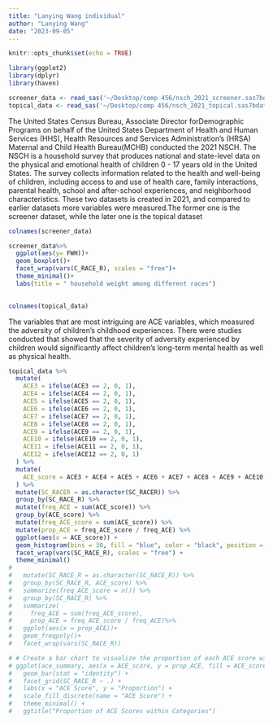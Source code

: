 ```yaml
---
title: "Lanying Wang individual"
author: "Lanying Wang"
date: "2023-09-05"
---
```


```r
knitr::opts_chunk$set(echo = TRUE)

library(ggplot2)
library(dplyr)
library(haven)

screener_data <- read_sas('~/Desktop/comp 456/nsch_2021_screener.sas7bdat')
topical_data <- read_sas('~/Desktop/comp 456/nsch_2021_topical.sas7bdat')

```

The United States Census Bureau, Associate Director forDemographic Programs on behalf of the United States Department
of Health and Human Services (HHS), Health Resources and Services Administration’s (HRSA) Maternal and Child Health
Bureau(MCHB) conducted the 2021 NSCH.
The NSCH is a household survey that produces national and state-level data on the physical and emotional health of
children 0 - 17 years old in the United States. The survey collects information related to the health and well-being of
children, including access to and use of health care, family interactions, parental health, school and after-school
experiences, and neighborhood characteristics.
These two datasets is created in 2021, and compared to earlier datasets more variables were measured.The former one is the screener dataset, while the later one is the topical dataset
```r
colnames(screener_data)
```
```r
screener_data%>%
  ggplot(aes(y= FWH))+
  geom_boxplot()+
  facet_wrap(vars(C_RACE_R), scales = "free")+
  theme_minimal()+
  labs(title = " household weight among different races")
  
```


```r
colnames(topical_data)
```
The variables that are most intriguing are ACE variables, which measured the adversity of children's childhood experiences. There were studies conducted that showed that the severity of adversity experienced by children would significantly affect children's long-term mental health as well as physical health.

```r
topical_data %>%
  mutate(
    ACE3 = ifelse(ACE3 == 2, 0, 1),
    ACE4 = ifelse(ACE4 == 2, 0, 1),
    ACE5 = ifelse(ACE5 == 2, 0, 1),
    ACE6 = ifelse(ACE6 == 2, 0, 1),
    ACE7 = ifelse(ACE7 == 2, 0, 1),
    ACE8 = ifelse(ACE8 == 2, 0, 1),
    ACE9 = ifelse(ACE9 == 2, 0, 1),
    ACE10 = ifelse(ACE10 == 2, 0, 1),
    ACE11 = ifelse(ACE11 == 2, 0, 1),
    ACE12 = ifelse(ACE12 == 2, 0, 1)
  ) %>%
  mutate(
    ACE_score = ACE3 + ACE4 + ACE5 + ACE6 + ACE7 + ACE8 + ACE9 + ACE10 + ACE11 + ACE12
  ) %>%
  mutate(SC_RACER = as.character(SC_RACER)) %>%
  group_by(SC_RACE_R) %>%
  mutate(freq_ACE = sum(ACE_score)) %>%
  group_by(ACE_score) %>%
  mutate(freq_ACE_score = sum(ACE_score)) %>%
  mutate(prop_ACE = freq_ACE_score / freq_ACE) %>%
  ggplot(aes(x = ACE_score)) +
  geom_histogram(bins = 30, fill = "blue", color = "black", position = "identity") +
  facet_wrap(vars(SC_RACE_R), scales = "free") +
  theme_minimal()
# 
#   mutate(SC_RACE_R = as.character(SC_RACE_R)) %>%
#   group_by(SC_RACE_R, ACE_score) %>%
#   summarize(freq_ACE_score = n()) %>%
#   group_by(SC_RACE_R) %>%
#   summarize(
#     freq_ACE = sum(freq_ACE_score),
#     prop_ACE = freq_ACE_score / freq_ACE)%>%
#   ggplot(aes(x = prop_ACE))+
#   geom_freqpoly()+
#   facet_wrap(vars(SC_RACE_R))

```

```r
# # Create a bar chart to visualize the proportion of each ACE score within categories
# ggplot(ace_summary, aes(x = ACE_score, y = prop_ACE, fill = ACE_score)) +
#   geom_bar(stat = "identity") +
#   facet_grid(SC_RACE_R ~ .) +
#   labs(x = "ACE Score", y = "Proportion") +
#   scale_fill_discrete(name = "ACE Score") +
#   theme_minimal() +
#   ggtitle("Proportion of ACE Scores within Categories")
```
